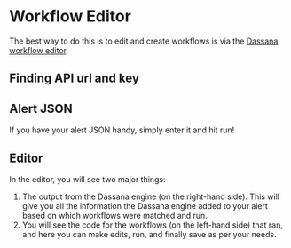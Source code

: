 # Workflow Editor

The best way to do this is to edit and create workflows is via the [Dassana workflow editor](https://editor.dassana.io/).

## Finding API url and key


<ApiUrlAndKey />

## Alert JSON

If you have your alert JSON handy, simply enter it and hit run!

## Editor

In the editor, you will see two major things:

1. The output from the Dassana engine (on the right-hand side). This will give you all the information the Dassana engine added to your alert based on which workflows were matched and run.
2. You will see the code for the workflows (on the left-hand side) that ran, and here you can make edits, run, and finally save as per your needs.
